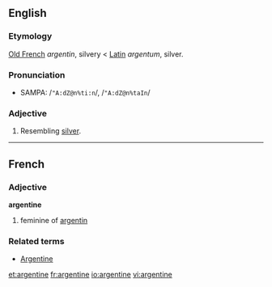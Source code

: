 ==English==
===Etymology===

[[Old French]] ''argentin'', silvery < [[Latin]] ''argentum'', silver.
===Pronunciation===
*SAMPA: /<tt>"A:dZ@n%ti:n</tt>/, /<tt>"A:dZ@n%taIn</tt>/
===Adjective===

#Resembling [[silver]].

----
==French==
===Adjective===
'''argentine'''

# feminine of [[argentin]]

===Related terms===
*[[Argentine]]

[[et:argentine]]
[[fr:argentine]]
[[io:argentine]]
[[vi:argentine]]